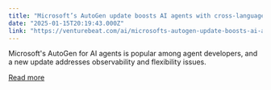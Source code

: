 ```yaml
---
title: "Microsoft’s AutoGen update boosts AI agents with cross-language interoperability and observability"
date: "2025-01-15T20:19:43.000Z"
link: "https://venturebeat.com/ai/microsofts-autogen-update-boosts-ai-agents-with-cross-language-interoperability-and-observability/"
---
```


Microsoft's AutoGen for AI agents is popular among agent developers, and a new update addresses observability and flexibility issues.

[Read more](https://venturebeat.com/ai/microsofts-autogen-update-boosts-ai-agents-with-cross-language-interoperability-and-observability/)
